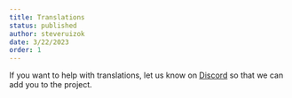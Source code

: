 ```yaml
---
title: Translations
status: published
author: steveruizok
date: 3/22/2023
order: 1
---
```


If you want to help with translations, let us know on [Discord](https://discord.gg/sKNgCZyrrf) so that we can add you to the project.